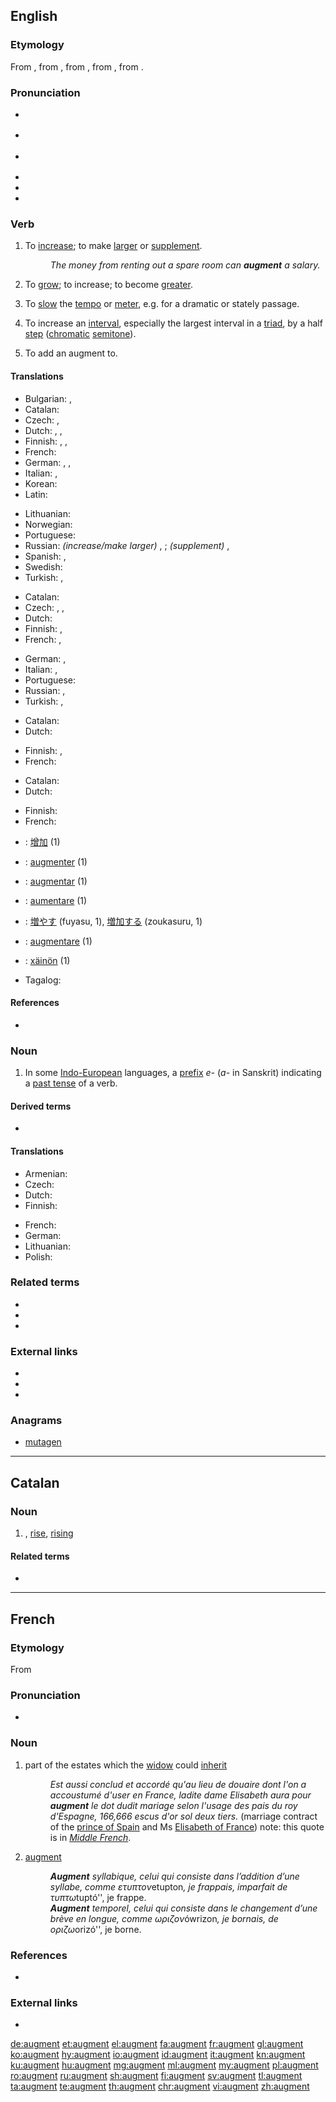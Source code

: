 ==English==
{{was wotd|2010|March|3}}
{{wikipedia|dab=augment}}

===Etymology===
<!--(verb)-->From {{etyl|enm|en}}, from {{etyl|fro|en}} {{term|lang=fro|augmenter}}, from {{etyl|LL.|en}} {{term|lang=la|augmentare||to increase}}, from {{etyl|la|en}} {{term|lang=la|augmentum||an increase, growth}}, from {{term|lang=la|augere||to increase}}.

===Pronunciation===
* {{a|UK}} {{IPA|/ɔːɡˈmɛnt/|lang=en}}
* {{a|US}} {{enPR|ôg-mĕntʹ}} {{IPA|/ɔɡˈmɛnt/|lang=en}}
* {{a|cot-caught}} {{IPA|/ɑɡˈmɛnt/|lang=en}}
* {{audio|en-us-augment.ogg|Audio |lang=en}}
* {{rhymes|ɛnt|lang=en}}
* {{hyphenation|aug|ment|lang=en}}

===Verb===
{{en-verb}}

# {{context|transitive|lang=en}} To [[increase]]; to make [[large|larger]] or [[supplement]].
#: ''The money from renting out a spare room can '''augment''' a salary.''
# {{context|intransitive|reflexive|lang=en}} To [[grow]]; to increase; to become [[greater]].
# {{context|music|lang=en}} To [[slow]] the [[tempo]] or [[meter]], e.g. for a dramatic or stately passage.
# {{context|music|lang=en}} To increase an [[interval]], especially the largest interval in a [[triad]], by a half [[step]] ([[chromatic]] [[semitone]]).
# {{context|grammar|transitive|lang=en}} To add an augment to.

====Translations====
{{trans-top|to increase, make larger or supplement}}
* Bulgarian: {{t+|bg|увеличавам}}, {{t+|bg|прибавям}}
* Catalan: {{t+|ca|augmentar}}
* Czech: {{t+|cs|rozšířit}}, {{t+|cs|zvětšit}}
* Dutch: {{t+|nl|vergroten}}, {{t+|nl|verhogen}}, {{t+|nl|aanvullen}}
* Finnish: {{t+|fi|lisätä}}, {{t+|fi|kasvattaa}}, {{t+|fi|laajentaa}}
* French: {{t+|fr|augmenter}}
* German: {{t+|de|vergrößern}}, {{t+|de|erhöhen}}, {{t+|de|vermehren}}
* Italian: {{t+|it|aumentare}}, {{t+|it|crescere}}
* Korean: {{t|ko|증가시키다}}
* Latin: {{t|la|accumulō}}
{{trans-mid}}
* Lithuanian: {{t|lt|padidinti}}
* Norwegian: {{t+|no|øke}}
* Portuguese: {{t+|pt|aumentar}}
* Russian: ''(increase/make larger)'' {{t+|ru|увели́чивать|impf}}, {{t+|ru|увели́чить|pf}}; ''(supplement)'' {{t+|ru|дополня́ть|impf}}, {{t+|ru|допо́лнить|pf}}
* Spanish: {{t+|es|aumentar}}, {{t+|es|incrementar}}
* Swedish: {{t+|sv|öka}}
* Turkish: {{t+|tr|çoğaltmak}}, {{t+|tr|artırmak}}
{{trans-bottom}}

{{trans-top|to become greater}}
* Catalan: {{t+|ca|augmentar}}
* Czech: {{t+|cs|nabýt}}, {{t|cs|vzrůst}}, {{t|cs|vyrůst}}
* Dutch: {{t+|nl|verhogen}}
* Finnish: {{t+|fi|kasvaa}}, {{t+|fi|laajeta}}
* French: {{t+|fr|s'accroître}}, {{t+|fr|s'agrandir}}
{{trans-mid}}
* German: {{t+|de|wachsen}}, {{t+|de|zunehmen}}
* Italian: {{t|it|aumentarsi}}, {{t+|it|accrescersi}}
* Portuguese: {{t+|pt|aumentar}}
* Russian: {{t+|ru|увели́чиваться|impf}}, {{t+|ru|увели́читься|pf}}
* Turkish: {{t+|tr|çoğalmak}}, {{t+|tr|artmak}}
{{trans-bottom}}

{{trans-top|to slow the tempo or meter}}
* Catalan: {{t+|ca|augmentar}}
* Dutch: {{t+|nl|vergroten}}
{{trans-mid}}
* Finnish: {{t|fi|augmentoida}}, {{t+|fi|harventaa}}
* French: {{t|fr|élargir le mouvement}}
{{trans-bottom}}

{{trans-top|to increase an interval by a half step}}
* Catalan: {{t+|ca|augmentar}}
* Dutch: {{t+|nl|vergroten}}
{{trans-mid}}
* Finnish: {{t+|fi|laajentaa}}
* French: {{t|fr|augmenter l'intervalle}}
{{trans-bottom}}

{{checktrans-top}}
* {{ttbc|cmn}}: [[增加]] (1)
* {{ttbc|fr}}: [[augmenter]] (1)
* {{ttbc|ia}}: [[augmentar]] (1)
* {{ttbc|it}}: [[aumentare]] (1)
{{trans-mid}}
* {{ttbc|ja}}: [[増やす]] (fuyasu, 1), [[増加する]] (zoukasuru, 1)
* {{ttbc|la}}: [[augmentare]] (1)
* {{ttbc|vo}}: [[xäinön]] (1)
* Tagalog: {{t-check|tl|palakihin}}
{{trans-bottom}}

====References====
* {{R:OED2}}

===Noun===
{{en-noun}}

# {{context|grammar|lang=en}} In some [[Indo-European]] languages, a [[prefix]] ''e-'' (''a-'' in Sanskrit) indicating a [[past tense]] of a verb.

====Derived terms====
* {{l/en|augmentless}}

====Translations====
{{trans-top|grammar: prefix indicating past tense of verb}}
* Armenian: {{t|hy|նախահավելված|sc=Armn}}
* Czech: {{t|cs|augment|m}}
* Dutch: {{t|nl|augment|n}}
* Finnish: {{t|fi|augmentti}}
{{trans-mid}}
* French: {{t+|fr|augment|m}}
* German: {{t+|de|Augment}}
* Lithuanian: {{t|lt|augmentas|m}}
* Polish: {{t+|pl|augment|m}}
{{trans-bottom}}

===Related terms===
* {{l/en|auction}}
* {{l/en|augmentable}}
* {{l/en|augmentation}}

===External links===
* {{R:Webster 1913}}
* {{R:Century 1911}}
* {{R:OneLook}}

===Anagrams===
* [[mutagen#English|mutagen]]

----
==Catalan==

===Noun===
{{ca-noun|m}}

# {{l|en|increase}}, [[rise]], [[rising]]

====Related terms====
* {{l|ca|augmentar}}
----

==French==
{{wikipedia|lang=fr}}
{{attention|fr|needs proof reading by a native English speaker}}

===Etymology===
From {{etyl|la|fr}} {{term|augmentum|lang=la}}

===Pronunciation===
* {{IPA|/oɡ.mɑ̃/|lang=fr}}

===Noun===
{{fr-noun|m}}

# {{qualifier|mediaeval law}} part of the estates which the [[widow]] could [[inherit]]
#: ''Est aussi conclud et accordé qu'au lieu de douaire dont l'on a accoustumé d'user en France, ladite dame Elisabeth aura pour '''augment''' le dot dudit mariage selon l'usage des pais du roy d'Espagne, 166,666 escus d'or sol deux tiers.'' (marriage contract of the [[w:Carlos, Prince of Asturias|prince of Spain]] and Ms [[w:Elisabeth of Valois|Elisabeth of France]]) note: this quote is in ''[[Middle French]]''.
# {{context|grammar|lang=fr}} [[#English|augment]]
#: '''''Augment''' syllabique, celui qui consiste dans l’addition d’une syllabe, comme ετυπτον ''etupton'', je frappais, imparfait de τυπτω ''tuptó'', je frappe.
#: '''''Augment''' temporel, celui qui consiste dans le changement d’une brève en longue, comme ωριζον ''ówrizon'', je bornais, de οριζω ''orizó'', je borne.

===References===
* {{R:TLFi}}

===External links===
* {{R:TLFi}}

[[de:augment]]
[[et:augment]]
[[el:augment]]
[[fa:augment]]
[[fr:augment]]
[[gl:augment]]
[[ko:augment]]
[[hy:augment]]
[[io:augment]]
[[id:augment]]
[[it:augment]]
[[kn:augment]]
[[ku:augment]]
[[hu:augment]]
[[mg:augment]]
[[ml:augment]]
[[my:augment]]
[[pl:augment]]
[[ro:augment]]
[[ru:augment]]
[[sh:augment]]
[[fi:augment]]
[[sv:augment]]
[[tl:augment]]
[[ta:augment]]
[[te:augment]]
[[th:augment]]
[[chr:augment]]
[[vi:augment]]
[[zh:augment]]